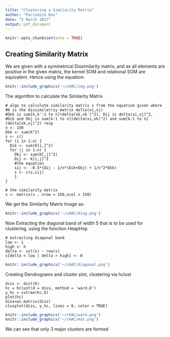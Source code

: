 ```yaml
---
title: "Clustering a Similarity Matrix"
author: "Parismita Das"
date: "5 March 2017"
output: pdf_document
---
```


```r
knitr::opts_chunk$set(echo = TRUE)
```

## Creating Similarity Matrix

We are given with a symmetrical Dissimilarity matrix, and as all elements are positive in the given matrix, the kernel SOM and relational SOM are equivalent. Hence using the equation:
```r
knitr::include_graphics('~/cHAC/img.png')
```


The algorithm to calculate the Similarity Matrix
```
# algo to calculate similarity matrix s from the equation given where 
#K is the dissimilatriy matrix delta(xi,xj)
#Dkk is sum[k,k':1 to n](delta(xk,xk')^2), Dij is delta(xi,xj)^2,
#Dik and Dkj is sum[k:1 to n](delta(xi,xk)^2) and sum[k:1 to n](delta(xk,xj)^2) resp
n <- 150
Dkk <- sum(K^2)
s <- c()
for (i in 1:n) {
  Dik <- sum(K[i,]^2)
  for (j in 1:n) {
    Dkj <- sum(K[,j]^2)
    Dij <- K[i,j]^2
    #the equation
    sij <- -0.5*(Dij - 1/n*(Dik+Dkj) + 1/n^2*Dkk)
    s <- c(s,sij)
    }
}

# the similarity matrix
s <- matrix(s , nrow = 150,ncol = 150)

```

We get the Similarity Matrix Image as:
```r
knitr::include_graphics('~/cHAC/diag.png')
```

Now Extracting the diagonal band of width 5 that is to be used for clustering, using the function HeapHop

```
# extracting diagonal band
low <- 1
high <- h
delta <- col(s) - row(s)
s[delta < low | delta > high] <- 0
```

```r
knitr::include_graphics('~/cHAC/diagonal.png')
```

Creating Dendrograms and cluster plot, clustering via hclust
```
diss <- dist(K)
hc = hclust(d = diss, method = 'ward.D')
y_hc = cutree(hc,6)
plot(hc)
diss=as.matrix(diss)
clusplot(diss, y_hc, lines = 0, color = TRUE)
```
```r
knitr::include_graphics('~/cHAC/ward.png')
knitr::include_graphics('~/cHAC/mat.png')
```
We can see that only 3 major clusters are formed
